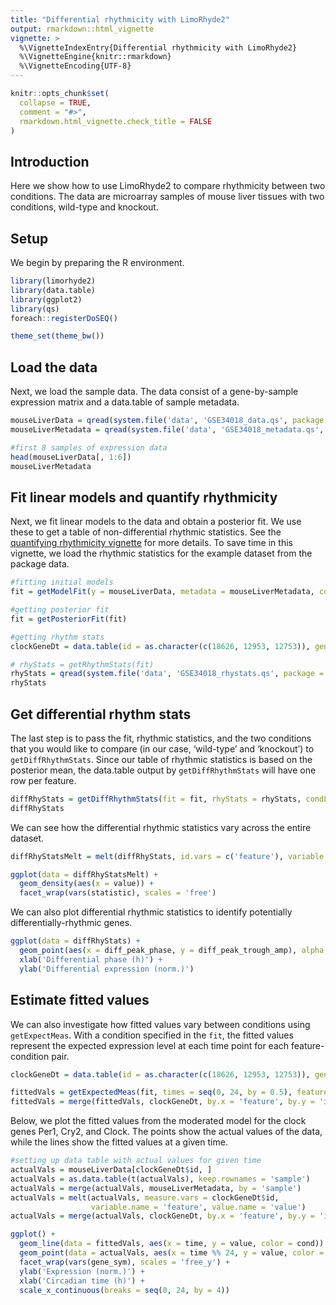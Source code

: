 ```yaml
---
title: "Differential rhythmicity with LimoRhyde2"
output: rmarkdown::html_vignette
vignette: >
  %\VignetteIndexEntry{Differential rhythmicity with LimoRhyde2}
  %\VignetteEngine{knitr::rmarkdown}
  %\VignetteEncoding{UTF-8}
---
```


```r
knitr::opts_chunk$set(
  collapse = TRUE,
  comment = "#>",
  rmarkdown.html_vignette.check_title = FALSE 
)
```

## Introduction

Here we show how to use LimoRhyde2 to compare rhythmicity between two conditions. The data are microarray samples of mouse liver tissues with two conditions, wild-type and knockout.

## Setup

We begin by preparing the R environment.

```r
library(limorhyde2)
library(data.table)
library(ggplot2)
library(qs)
foreach::registerDoSEQ()

theme_set(theme_bw())
```

## Load the data

Next, we load the sample data. The data consist of a gene-by-sample expression matrix and a data.table of sample metadata.

```r
mouseLiverData = qread(system.file('data', 'GSE34018_data.qs', package = 'limorhyde2')) 
mouseLiverMetadata = qread(system.file('data', 'GSE34018_metadata.qs', package = 'limorhyde2'))

#first 8 samples of expression data
head(mouseLiverData[, 1:6])
mouseLiverMetadata
```

## Fit linear models and quantify rhythmicity

Next, we fit linear models to the data and obtain a posterior fit. We use these to get a table of non-differential rhythmic statistics. See the [quantifying rhythmicity vignette](quantifying-rhythmicity.html) for more details. To save time in this vignette, we load the rhythmic statistics for the example dataset from the package data.

```r
#fitting initial models
fit = getModelFit(y = mouseLiverData, metadata = mouseLiverMetadata, condColname = 'cond')

#getting posterior fit
fit = getPosteriorFit(fit)
```

```r
#getting rhythm stats
clockGeneDt = data.table(id = as.character(c(18626, 12953, 12753)), gene_sym = c('Per1', 'Cry2', 'Clock'))

# rhyStats = getRhythmStats(fit)
rhyStats = qread(system.file('data', 'GSE34018_rhystats.qs', package = 'limorhyde2'))
rhyStats
```

## Get differential rhythm stats

The last step is to pass the fit, rhythmic statistics, and the two conditions that you would like to compare (in our case, 'wild-type' and 'knockout') to `getDiffRhythmStats`. Since our table of rhythmic statistics is based on the posterior mean, the data.table output by `getDiffRhythmStats` will have one row per feature.

```r
diffRhyStats = getDiffRhythmStats(fit = fit, rhyStats = rhyStats, condLevels = c('wild-type', 'knockout'))
diffRhyStats
```

We can see how the differential rhythmic statistics vary across the entire dataset.

```r
diffRhyStatsMelt = melt(diffRhyStats, id.vars = c('feature'), variable.name = 'statistic')

ggplot(data = diffRhyStatsMelt) +
  geom_density(aes(x = value)) +
  facet_wrap(vars(statistic), scales = 'free')

```

We can also plot differential rhythmic statistics to identify potentially differentially-rhythmic genes.

```r
ggplot(data = diffRhyStats) +
  geom_point(aes(x = diff_peak_phase, y = diff_peak_trough_amp), alpha = 0.3) +
  xlab('Differential phase (h)') +
  ylab('Differential expression (norm.)')
```

## Estimate fitted values

We can also investigate how fitted values vary between conditions using `getExpectMeas`. With a condition specified in the `fit`, the fitted values represent the expected expression level at each time point for each feature-condition pair.

```r
clockGeneDt = data.table(id = as.character(c(18626, 12953, 12753)), gene_sym = c('Per1', 'Cry2', 'Clock'))

fittedVals = getExpectedMeas(fit, times = seq(0, 24, by = 0.5), features = clockGeneDt$id)
fittedVals = merge(fittedVals, clockGeneDt, by.x = 'feature', by.y = 'id')
```

Below, we plot the fitted values from the moderated model for the clock genes Per1, Cry2, and Clock. The points show the actual values of the data, while the lines show the fitted values at a given time.

```r
#setting up data table with actual values for given time
actualVals = mouseLiverData[clockGeneDt$id, ]
actualVals = as.data.table(t(actualVals), keep.rownames = 'sample')
actualVals = merge(actualVals, mouseLiverMetadata, by = 'sample')
actualVals = melt(actualVals, measure.vars = clockGeneDt$id, 
                  variable.name = 'feature', value.name = 'value')
actualVals = merge(actualVals, clockGeneDt, by.x = 'feature', by.y = 'id')

ggplot() +
  geom_line(data = fittedVals, aes(x = time, y = value, color = cond)) +
  geom_point(data = actualVals, aes(x = time %% 24, y = value, color = cond), shape = 1) +
  facet_wrap(vars(gene_sym), scales = 'free_y') +
  ylab('Expression (norm.)') +
  xlab('Circadian time (h)') +
  scale_x_continuous(breaks = seq(0, 24, by = 4))

```